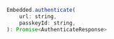 ```javascript
Embedded.authenticate(
    url: string,
    passkeyId: string,
): Promise<AuthenticateResponse>
```
